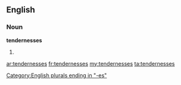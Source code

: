 ==English==

===Noun===
'''tendernesses'''

# {{plural of|[[tenderness]]}}

[[Category:English plurals ending in "-es"]]

[[ar:tendernesses]]
[[fr:tendernesses]]
[[my:tendernesses]]
[[ta:tendernesses]]